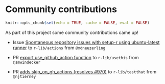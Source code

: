 # Community contributions

```r
knitr::opts_chunk$set(echo = TRUE, cache = FALSE, eval = FALSE)
```

As part of this project some community contributions came up!

* Issue [Spontaneous repository issues with setup-r using ubuntu-latest runner](https://github.com/r-lib/actions/issues/25) 
to `r-lib/actions` from `@mdneuzerling`

* PR [export use_github_action function](https://github.com/r-lib/usethis/pull/958) to `r-lib/usethis` from `@smwindecker`

* PR [adds skip_on_gh_actions (resolves #970)](https://github.com/r-lib/testthat/pull/975) to `r-lib/testthat` from `@njtierney`


